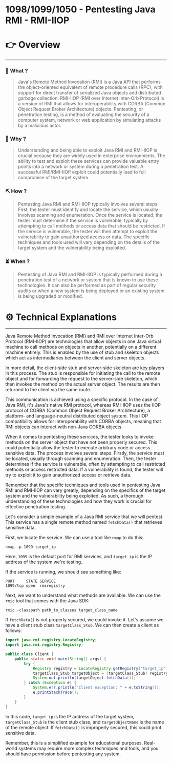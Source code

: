 # 1098/1099/1050 - Pentesting Java RMI - RMI-IIOP


# 👉 Overview

---

### 👀 What ?

> Java's Remote Method Invocation (RMI) is a Java API that performs the object-oriented equivalent of remote procedure calls (RPC), with support for direct transfer of serialized Java objects and distributed garbage collection. RMI-IIOP (RMI over Internet Inter-Orb Protocol) is a version of RMI that allows for interoperability with CORBA (Common Object Request Broker Architecture) objects. Pentesting, or penetration testing, is a method of evaluating the security of a computer system, network or web application by simulating attacks by a malicious actor.
> 

### 🧐 Why ?

> Understanding and being able to exploit Java RMI and RMI-IIOP is crucial because they are widely used in enterprise environments. The ability to test and exploit these services can provide valuable entry points into a network or system during a penetration test. A successful RMI/RMI-IIOP exploit could potentially lead to full compromise of the target system.
> 

### ⛏️ How ?

> Pentesting Java RMI and RMI-IIOP typically involves several steps. First, the tester must identify and locate the service, which usually involves scanning and enumeration. Once the service is located, the tester must determine if the service is vulnerable, typically by attempting to call methods or access data that should be restricted. If the service is vulnerable, the tester will then attempt to exploit the vulnerability to gain unauthorized access or data. The specific techniques and tools used will vary depending on the details of the target system and the vulnerability being exploited.
> 

### ⏳ When ?

> Pentesting of Java RMI and RMI-IIOP is typically performed during a penetration test of a network or system that is known to use these technologies. It can also be performed as part of regular security audits or when a new system is being deployed or an existing system is being upgraded or modified.
> 

# ⚙️ Technical Explanations

---

Java Remote Method Invocation (RMI) and RMI over Internet Inter-Orb Protocol (RMI-IIOP) are technologies that allow objects in one Java virtual machine to call methods on objects in another, potentially on a different machine entirely. This is enabled by the use of stub and skeleton objects which act as intermediaries between the client and server objects.

In more detail, the client-side stub and server-side skeleton are key players in this process. The stub is responsible for initiating the call to the remote object and for forwarding the request to the server-side skeleton, which then invokes the method on the actual server object. The results are then returned to the client via the same route.

This communication is achieved using a specific protocol. In the case of Java RMI, it's Java's native RMI protocol, whereas RMI-IIOP uses the IIOP protocol of CORBA (Common Object Request Broker Architecture), a platform- and language-neutral distributed object system. This IIOP compatibility allows for interoperability with CORBA objects, meaning that RMI objects can interact with non-Java CORBA objects.

When it comes to pentesting these services, the tester looks to invoke methods on the server object that have not been properly secured. This could potentially allow the tester to execute arbitrary code or access sensitive data. The process involves several steps. Firstly, the service must be located, usually through scanning and enumeration. Then, the tester determines if the service is vulnerable, often by attempting to call restricted methods or access restricted data. If a vulnerability is found, the tester will try to exploit it to gain unauthorized access or retrieve data.

Remember that the specific techniques and tools used in pentesting Java RMI and RMI-IIOP can vary greatly, depending on the specifics of the target system and the vulnerability being exploited. As such, a thorough understanding of these technologies and how they work is crucial for effective penetration testing.

Let's consider a simple example of a Java RMI service that we will pentest. This service has a single remote method named `fetchData()` that retrieves sensitive data.

First, we locate the service. We can use a tool like `nmap` to do this:

```
nmap -p 1099 target_ip

```

Here, `1099` is the default port for RMI services, and `target_ip` is the IP address of the system we're testing.

If the service is running, we should see something like:

```
PORT     STATE SERVICE
1099/tcp open  rmiregistry

```

Next, we want to understand what methods are available. We can use the `rmic` tool that comes with the Java SDK:

```
rmic -classpath path_to_classes target_class_name

```

If `fetchData()` is not properly secured, we could invoke it. Let's assume we have a client stub class `targetClass_Stub`. We can then create a client as follows:

```java
import java.rmi.registry.LocateRegistry;
import java.rmi.registry.Registry;

public class Client {
    public static void main(String[] args) {
        try {
            Registry registry = LocateRegistry.getRegistry("target_ip");
            targetClass_Stub targetObject = (targetClass_Stub) registry.lookup("targetObjectName");
            System.out.println(targetObject.fetchData());
        } catch (Exception e) {
            System.err.println("Client exception: " + e.toString());
            e.printStackTrace();
        }
    }
}

```

In this code, `target_ip` is the IP address of the target system, `targetClass_Stub` is the client stub class, and `targetObjectName` is the name of the remote object. If `fetchData()` is improperly secured, this could print sensitive data.

Remember, this is a simplified example for educational purposes. Real-world systems may require more complex techniques and tools, and you should have permission before pentesting any system.
